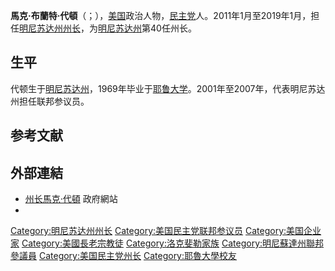 {{blpunsourced|time=2017-01-15T13:07:29+00:00}}
{{Infobox officeholder
|name         = 马克·代顿<br>Mark Dayton
|image        = File:Mark Dayton official photo.jpg
|order        = 第40任[[明尼蘇達州州長|明尼蘇達州州長]]
|lieutenant   = {{le|伊馮娜·普雷特那·梭倫|Yvonne Prettner Solon}}<br>[[蒂娜·史密斯|蒂娜·史密斯]]
|term_start   = 2011年1月3日
|term_end     = 2019年1月7日
|predecessor  = [[蒂姆·普蘭提|蒂姆·普蘭提]]
|successor    = 
|jr/sr1       = 聯邦參議員
|state1       = [[明尼苏达州|明尼苏达州]]
|term_start1  = 2001年1月3日
|term_end1    = 2007年1月3日
|predecessor1 = {{le|羅德·格拉姆斯|Rod Grams}}
|successor1   = [[艾米·克罗布彻|艾米·克罗布彻]]
|office2      = 第15任{{le|明尼蘇達州審計長|Minnesota State Auditor}}
|governor2    = {{le|阿恩·卡爾森|Arne Carlson}}
|term_start2  = 1991年1月7日
|term_end2    = 1995年1月3日
|predecessor2 = 阿恩·卡爾森
|successor2   = {{le|朱迪·達徹|Judi Dutcher}}
|birth_name   = 馬克·布蘭特·代頓<br>Mark Brandt Dayton
|birth_date   = {{birth date and age|1947|1|26}}
|birth_place  = [[美國|美國]][[明尼苏达州|明尼苏达州]][[明尼阿波利斯|明尼阿波利斯]]
|death_date   = 
|death_place  = 
|party        = [[明尼苏达民主-农民-劳工党|明尼苏达民主-农民-劳工党]]
|spouse       = {{le|阿利達·洛克菲勒·梅塞德|Alida Rockefeller Messinger|阿利達·洛克菲勒}}（Alida Rockefeller）{{small|（1978－1986）}}<br>賈尼絲·哈斯迪克（Janice Haarstick）{{small|（1999年離婚）}}
|children     = 2
|residence    = {{le|明尼蘇達州州長官邸|Minnesota Governor's Residence|州長官邸}}
|alma_mater   = [[耶魯學院|耶魯大學]]
|religion     = [[長老宗|長老宗]]
|website      = {{url|mn.gov/governor|政府網站}}<br>{{url|markdayton.org|競選網站}}
}}

'''馬克·布蘭特·代頓'''（{{lang-en|Mark Brandt Dayton}}；{{bd|1947年|1月26日}}），[[美国|美国]]政治人物，[[美国民主党|民主党]]人。2011年1月至2019年1月，担任[[明尼苏达州州长|明尼苏达州州长]]，为[[明尼苏达州|明尼苏达州]]第40任州长。

== 生平 ==
代顿生于[[明尼苏达州|明尼苏达州]]，1969年毕业于[[耶鲁大学|耶鲁大学]]。2001年至2007年，代表明尼苏达州担任联邦参议员。

==参考文献==
{{reflist}}

==外部連結==
{{commons}}
*[http://www.governor.state.mn.us/ 州长馬克·代頓] {{Wayback|url=http://www.governor.state.mn.us/ |date=20200622230457 }}政府網站
*{{Dmoz|Regional/North_America/United_States/Minnesota/Government/Executive/Governor_Mark_Dayton}}

{{Authority control}}
{{DEFAULTSORT:Dayton, Mark}}
[[Category:明尼苏达州州长|Category:明尼苏达州州长]]
[[Category:美国民主党联邦参议员|Category:美国民主党联邦参议员]]
[[Category:美国企业家|Category:美国企业家]]
[[Category:美國長老宗教徒|Category:美國長老宗教徒]]
[[Category:洛克斐勒家族|Category:洛克斐勒家族]]
[[Category:明尼蘇達州聯邦參議員|Category:明尼蘇達州聯邦參議員]]
[[Category:美国民主党州长|Category:美国民主党州长]]
[[Category:耶魯大學校友|Category:耶魯大學校友]]